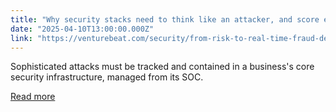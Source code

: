 ```yaml
---
title: "Why security stacks need to think like an attacker, and score every user in real time"
date: "2025-04-10T13:00:00.000Z"
link: "https://venturebeat.com/security/from-risk-to-real-time-fraud-detection-moves-to-the-soc/"
---
```


Sophisticated attacks must be tracked and contained in a business's core security infrastructure, managed from its SOC.

[Read more](https://venturebeat.com/security/from-risk-to-real-time-fraud-detection-moves-to-the-soc/)
